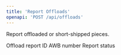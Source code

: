 ```yaml
---
title: 'Report Offloads'
openapi: 'POST /api/offloads'
---
```


Report offloaded or short-shipped pieces.


<ParamField status="201" type="OffloadResponse">
  <ParamField name="offloadId" type="string">
    Offload report ID
  </ParamField>
  <ParamField name="awbNumber" type="string">
    AWB number
  </ParamField>
  <ParamField name="status" type="string">
    Report status
  </ParamField>
</ParamField>
